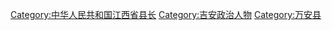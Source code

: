 [[Category:中华人民共和国江西省县长‎|Category:中华人民共和国江西省县长‎]]
[[Category:吉安政治人物|Category:吉安政治人物]]
[[Category:万安县|Category:万安县]]